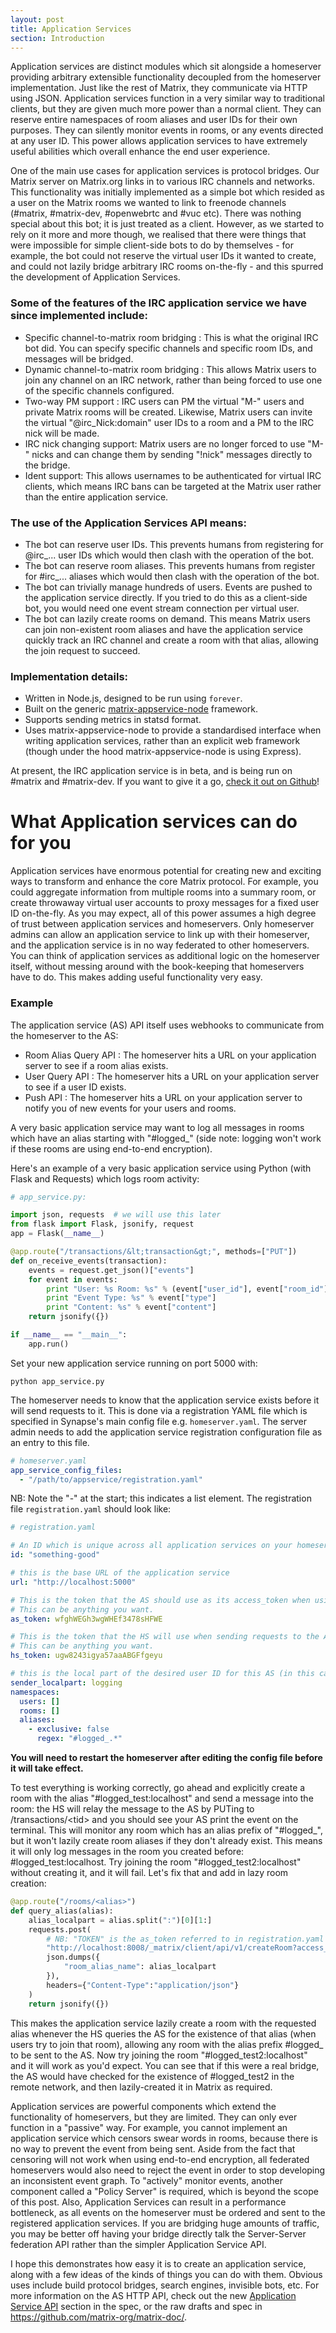 ```yaml
---
layout: post
title: Application Services
section: Introduction
---
```


Application services are distinct modules which sit alongside a homeserver providing arbitrary extensible functionality decoupled from the homeserver implementation. Just like the rest of Matrix, they communicate via HTTP using JSON. Application services function in a very similar way to traditional clients, but they are given much more power than a normal client. They can reserve entire namespaces of room aliases and user IDs for their own purposes. They can silently monitor events in rooms, or any events directed at any user ID. This power allows application services to have extremely useful abilities which overall enhance the end user experience.

One of the main use cases for application services is protocol bridges. Our Matrix server on Matrix.org links in to various IRC channels and networks. This functionality was initially implemented as a simple bot which resided as a user on the Matrix rooms we wanted to link to freenode channels (#matrix, #matrix-dev, #openwebrtc and #vuc etc). There was nothing special about this bot; it is just treated as a client. However, as we started to rely on it more and more though, we realised that there were things that were impossible for simple client-side bots to do by themselves - for example, the bot could not reserve the virtual user IDs it wanted to create, and could not lazily bridge arbitrary IRC rooms on-the-fly - and this spurred the development of Application Services.

### Some of the features of the IRC application service we have since implemented include:

- Specific channel-to-matrix room bridging : This is what the original IRC bot did. You can specify specific channels and specific room IDs, and messages will be bridged.
- Dynamic channel-to-matrix room bridging : This allows Matrix users to join any channel on an IRC network, rather than being forced to use one of the specific channels configured.
- Two-way PM support : IRC users can PM the virtual "M-" users and private Matrix rooms will be created. Likewise, Matrix users can invite the virtual "@irc_Nick:domain" user IDs to a room and a PM to the IRC nick will be made.
- IRC nick changing support: Matrix users are no longer forced to use "M-" nicks and can change them by sending "!nick" messages directly to the bridge.
- Ident support: This allows usernames to be authenticated for virtual IRC clients, which means IRC bans can be targeted at the Matrix user rather than the entire application service.

### The use of the Application Services API means:

- The bot can reserve user IDs. This prevents humans from registering for @irc_... user IDs which would then clash with the operation of the bot.
- The bot can reserve room aliases. This prevents humans from register for #irc_... aliases which would then clash with the operation of the bot.
- The bot can trivially manage hundreds of users. Events are pushed to the application service directly. If you tried to do this as a client-side bot, you would need one event stream connection per virtual user.
- The bot can lazily create rooms on demand. This means Matrix users can join non-existent room aliases and have the application service quickly track an IRC channel and create a room with that alias, allowing the join request to succeed.

### Implementation details:

- Written in Node.js, designed to be run using <code>forever</code>.
- Built on the generic <a href="https://github.com/matrix-org/matrix-appservice-node">matrix-appservice-node</a> framework.
- Supports sending metrics in statsd format.
- Uses matrix-appservice-node to provide a standardised interface when writing application services, rather than an explicit web framework (though under the hood matrix-appservice-node is using Express).

At present, the IRC application service is in beta, and is being run on #matrix and #matrix-dev. If you want to give it a go, <a title="Matrix-IRC Application Service" href="https://github.com/matrix-org/matrix-appservice-irc">check it out on Github</a>!

# What Application services can do for you
Application services have enormous potential for creating new and exciting ways to transform and enhance the core Matrix protocol. For example, you could aggregate information from multiple rooms into a summary room, or create throwaway virtual user accounts to proxy messages for a fixed user ID on-the-fly. As you may expect, all of this power assumes a high degree of trust between application services and homeservers. Only homeserver admins can allow an application service to link up with their homeserver, and the application service is in no way federated to other homeservers. You can think of application services as additional logic on the homeserver itself, without messing around with the book-keeping that homeservers have to do. This makes adding useful functionality very easy.

### Example

The application service (AS) API itself uses webhooks to communicate from the homeserver to the AS:

- Room Alias Query API : The homeserver hits a URL on your application server to see if a room alias exists.
- User Query API : The homeserver hits a URL on your application server to see if a user ID exists.
- Push API : The homeserver hits a URL on your application server to notify you of new events for your users and rooms.

A very basic application service may want to log all messages in rooms which have an alias starting with "#logged_" (side note: logging won't work if these rooms are using end-to-end encryption).

Here's an example of a very basic application service using Python (with Flask and Requests) which logs room activity:

~~~ python
# app_service.py:

import json, requests  # we will use this later
from flask import Flask, jsonify, request
app = Flask(__name__)

@app.route("/transactions/&lt;transaction&gt;", methods=["PUT"])
def on_receive_events(transaction):
    events = request.get_json()["events"]
    for event in events:
        print "User: %s Room: %s" % (event["user_id"], event["room_id"])
        print "Event Type: %s" % event["type"]
        print "Content: %s" % event["content"]
    return jsonify({})

if __name__ == "__main__":
    app.run()
~~~

Set your new application service running on port 5000 with:

~~~
python app_service.py
~~~

The homeserver needs to know that the application service exists before it will send requests to it. This is done via a registration YAML file which is specified in Synapse's main config file e.g. <code>homeserver.yaml</code>. The server admin needs to add the application service registration configuration file as an entry to this file.

~~~ yaml
# homeserver.yaml
app_service_config_files:
  - "/path/to/appservice/registration.yaml"
~~~

NB: Note the "-" at the start; this indicates a list element. The registration file <code>registration.yaml</code> should look like:

~~~ yaml
# registration.yaml

# An ID which is unique across all application services on your homeserver. This should never be changed once set.
id: "something-good"

# this is the base URL of the application service
url: "http://localhost:5000"

# This is the token that the AS should use as its access_token when using the Client-Server API
# This can be anything you want.
as_token: wfghWEGh3wgWHEf3478sHFWE

# This is the token that the HS will use when sending requests to the AS.
# This can be anything you want.
hs_token: ugw8243igya57aaABGFfgeyu

# this is the local part of the desired user ID for this AS (in this case @logging:localhost)
sender_localpart: logging
namespaces:
  users: []
  rooms: []
  aliases:
    - exclusive: false
      regex: "#logged_.*"
~~~

**You will need to restart the homeserver after editing the config file before it will take effect.**

To test everything is working correctly, go ahead and explicitly create a room with the alias "#logged\_test:localhost" and send a message into the room: the HS will relay the message to the AS by PUTing to /transactions/&lt;tid&gt; and you should see your AS print the event on the terminal. This will monitor any room which has an alias prefix of "#logged\_", but it won't lazily create room aliases if they don't already exist. This means it will only log messages in the room you created before: #logged\_test:localhost. Try joining the room "#logged\_test2:localhost" without creating it, and it will fail. Let's fix that and add in lazy room creation:

~~~ python
@app.route("/rooms/<alias>")
def query_alias(alias):
    alias_localpart = alias.split(":")[0][1:]
    requests.post(
        # NB: "TOKEN" is the as_token referred to in registration.yaml
        "http://localhost:8008/_matrix/client/api/v1/createRoom?access_token=TOKEN",
        json.dumps({
            "room_alias_name": alias_localpart
        }),
        headers={"Content-Type":"application/json"}
    )
    return jsonify({})
~~~

This makes the application service lazily create a room with the requested alias whenever the HS queries the AS for the existence of that alias (when users try to join that room), allowing any room with the alias prefix #logged_ to be sent to the AS. Now try joining the room "#logged_test2:localhost" and it will work as you'd expect.  You can see that if this were a real bridge, the AS would have checked for the existence of #logged_test2 in the remote network, and then lazily-created it in Matrix as required.

Application services are powerful components which extend the functionality of homeservers, but they are limited. They can only ever function in a "passive" way. For example, you cannot implement an application service which censors swear words in rooms, because there is no way to prevent the event from being sent. Aside from the fact that censoring will not work when using end-to-end encryption, all federated homeservers would also need to reject the event in order to stop developing an inconsistent event graph. To "actively" monitor events, another component called a "Policy Server" is required, which is beyond the scope of this post.  Also, Application Services can result in a performance bottleneck, as all events on the homeserver must be ordered and sent to the registered application services.  If you are bridging huge amounts of traffic, you may be better off having your bridge directly talk the Server-Server federation API rather than the simpler Application Service API.

I hope this demonstrates how easy it is to create an application service, along with a few ideas of the kinds of things you can do with them. Obvious uses include build protocol bridges, search engines, invisible bots, etc. For more information on the AS HTTP API, check out the new <a href="/docs/spec/#application-service-api">Application Service API</a> section in the spec, or the raw drafts and spec in <a href="https://github.com/matrix-org/matrix-doc/" target="_blank">https://github.com/matrix-org/matrix-doc/</a>.
